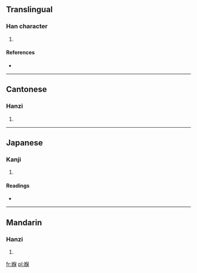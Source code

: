 ==Translingual==

===Han character===
{{Han char|rn=38|rad=女|as=09|sn=12|four=4649<sub>4</sub>|canj=女人口木 (VORD)|ids=⿰[[女]][[保]]}}

# {{defn|Han|sort=女09}}

====References====
* {{Han ref|kx=0267.361|hdz=80018.110|uh=5AAC|ud=23212|bh=D8BF|bd=55487}}

----

==Cantonese==

===Hanzi===
{{yue-hanzi|jyut=|y=bou2}}

# {{defn|lang=yue|sort=女09}}

----

==Japanese==

===Kanji===
{{ja-kanji|grade=|rs=女09}}

# {{defn|lang=ja|sort=女09}}

====Readings====
* {{ja-readings|on=[[ほ]] (ho)|kun=}}

----

==Mandarin==

===Hanzi===
{{cmn-hanzi|pin=|wg=}}

# {{defn|lang=cmn|sort=女09}}

[[fr:媬]]
[[pl:媬]]